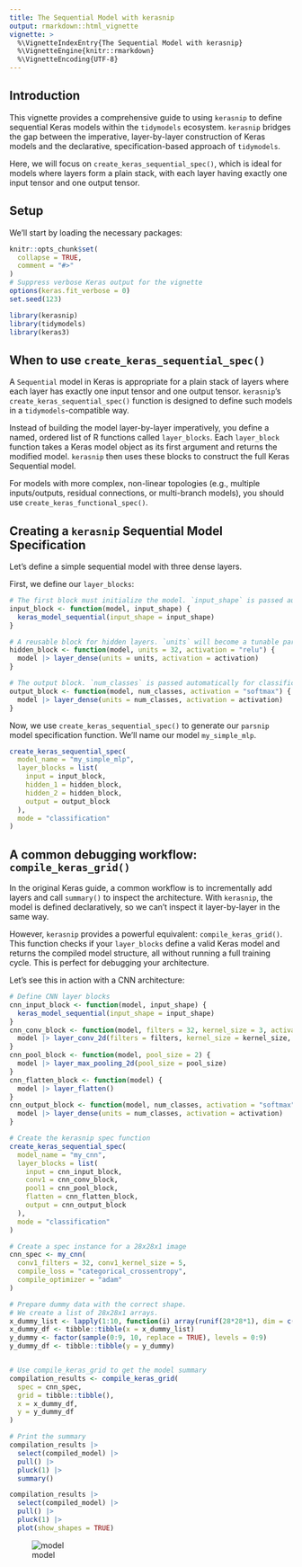 ```yaml
---
title: The Sequential Model with kerasnip
output: rmarkdown::html_vignette
vignette: >
  %\VignetteIndexEntry{The Sequential Model with kerasnip}
  %\VignetteEngine{knitr::rmarkdown}
  %\VignetteEncoding{UTF-8}
---
```


## Introduction

This vignette provides a comprehensive guide to using `kerasnip` to define sequential Keras models within the `tidymodels` ecosystem. `kerasnip` bridges the gap between the imperative, layer-by-layer construction of Keras models and the declarative, specification-based approach of `tidymodels`.

Here, we will focus on `create_keras_sequential_spec()`, which is ideal for models where layers form a plain stack, with each layer having exactly one input tensor and one output tensor.

## Setup

We'll start by loading the necessary packages:

```r
knitr::opts_chunk$set(
  collapse = TRUE,
  comment = "#>"
)
# Suppress verbose Keras output for the vignette
options(keras.fit_verbose = 0)
set.seed(123)
```

```r
library(kerasnip)
library(tidymodels)
library(keras3)
```

## When to use `create_keras_sequential_spec()`

A `Sequential` model in Keras is appropriate for a plain stack of layers where each layer has exactly one input tensor and one output tensor. `kerasnip`'s `create_keras_sequential_spec()` function is designed to define such models in a `tidymodels`-compatible way.

Instead of building the model layer-by-layer imperatively, you define a named, ordered list of R functions called `layer_blocks`. Each `layer_block` function takes a Keras model object as its first argument and returns the modified model. `kerasnip` then uses these blocks to construct the full Keras Sequential model.

For models with more complex, non-linear topologies (e.g., multiple inputs/outputs, residual connections, or multi-branch models), you should use `create_keras_functional_spec()`.

## Creating a `kerasnip` Sequential Model Specification

Let's define a simple sequential model with three dense layers.

First, we define our `layer_blocks`:

```r
# The first block must initialize the model. `input_shape` is passed automatically.
input_block <- function(model, input_shape) {
  keras_model_sequential(input_shape = input_shape)
}

# A reusable block for hidden layers. `units` will become a tunable parameter.
hidden_block <- function(model, units = 32, activation = "relu") {
  model |> layer_dense(units = units, activation = activation)
}

# The output block. `num_classes` is passed automatically for classification.
output_block <- function(model, num_classes, activation = "softmax") {
  model |> layer_dense(units = num_classes, activation = activation)
}
```

Now, we use `create_keras_sequential_spec()` to generate our `parsnip` model specification function. We'll name our model `my_simple_mlp`.

```r
create_keras_sequential_spec(
  model_name = "my_simple_mlp",
  layer_blocks = list(
    input = input_block,
    hidden_1 = hidden_block,
    hidden_2 = hidden_block,
    output = output_block
  ),
  mode = "classification"
)
```

## A common debugging workflow: `compile_keras_grid()`

In the original Keras guide, a common workflow is to incrementally add layers and call `summary()` to inspect the architecture. With `kerasnip`, the model is defined declaratively, so we can't inspect it layer-by-layer in the same way.

However, `kerasnip` provides a powerful equivalent: `compile_keras_grid()`. This function checks if your `layer_blocks` define a valid Keras model and returns the compiled model structure, all without running a full training cycle. This is perfect for debugging your architecture.

Let's see this in action with a CNN architecture:

```r
# Define CNN layer blocks
cnn_input_block <- function(model, input_shape) {
  keras_model_sequential(input_shape = input_shape)
}
cnn_conv_block <- function(model, filters = 32, kernel_size = 3, activation = "relu") {
  model |> layer_conv_2d(filters = filters, kernel_size = kernel_size, activation = activation)
}
cnn_pool_block <- function(model, pool_size = 2) {
  model |> layer_max_pooling_2d(pool_size = pool_size)
}
cnn_flatten_block <- function(model) {
  model |> layer_flatten()
}
cnn_output_block <- function(model, num_classes, activation = "softmax") {
  model |> layer_dense(units = num_classes, activation = activation)
}

# Create the kerasnip spec function
create_keras_sequential_spec(
  model_name = "my_cnn",
  layer_blocks = list(
    input = cnn_input_block,
    conv1 = cnn_conv_block,
    pool1 = cnn_pool_block,
    flatten = cnn_flatten_block,
    output = cnn_output_block
  ),
  mode = "classification"
)

# Create a spec instance for a 28x28x1 image
cnn_spec <- my_cnn(
  conv1_filters = 32, conv1_kernel_size = 5,
  compile_loss = "categorical_crossentropy",
  compile_optimizer = "adam"
)

# Prepare dummy data with the correct shape.
# We create a list of 28x28x1 arrays.
x_dummy_list <- lapply(1:10, function(i) array(runif(28*28*1), dim = c(28, 28, 1)))
x_dummy_df <- tibble::tibble(x = x_dummy_list)
y_dummy <- factor(sample(0:9, 10, replace = TRUE), levels = 0:9)
y_dummy_df <- tibble::tibble(y = y_dummy)


# Use compile_keras_grid to get the model summary
compilation_results <- compile_keras_grid(
  spec = cnn_spec,
  grid = tibble::tibble(), 
  x = x_dummy_df,
  y = y_dummy_df
)

# Print the summary
compilation_results |> 
  select(compiled_model) |> 
  pull() |> 
  pluck(1) |> 
  summary()
```

```r
compilation_results |> 
  select(compiled_model) |> 
  pull() |> 
  pluck(1) |> 
  plot(show_shapes = TRUE)
```

![model](images/model_plot_shapes_s.png){fig-alt="A picture showing the model shape"}

